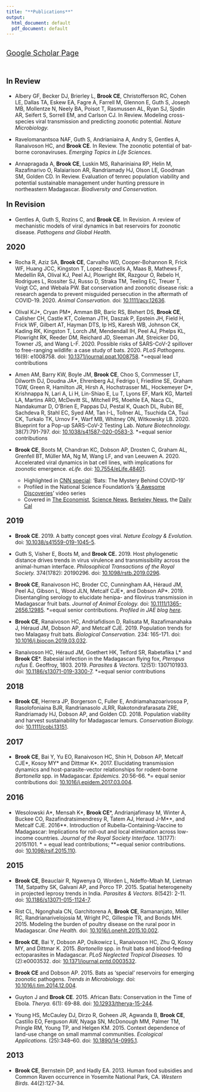 ```yaml
---
title: "**Publications**"
output:
  html_document: default
  pdf_document: default
---
```


<style type="text/css">
h1.title {
  font-size: 31px;
  text-align: left;
  color:black;
}
</style>

<br>
<div style="text-align: left; font-size: 1.4em;">
<a href="https://scholar.google.com/citations?user=jDzdfmMAAAAJ&hl=en&oi=ao">Google Scholar Page</a></div>

<br>

<div style="text-align: left; font-size: 1.4em;">
**In Review**
</div>

- Albery GF, Becker DJ, Brierley L, **Brook CE**, Christofferson RC, Cohen LE, Dallas TA, Eskew EA, Fagre A, Farrell M, Glennon E, Guth S, Joseph MB, Mollentze N, Neely BA, Poisot T, Rasmussen AL, Ryan SJ, Sjodin AR, Seifert S, Sorrell EM, and Carlson CJ. In Review. Modeling cross-species viral transmission and predicting zoonotic potential. *Nature Microbiology.*

- Ravelomanantsoa NAF, Guth S, Andrianiaina A, Andry S, Gentles A, Ranaivoson HC, and **Brook CE**. In Review. The zoonotic potential of bat-borne coronaviruses. *Emerging Topics in Life Sciences.*

- Annapragada A, **Brook CE**, Luskin MS, Rahariniaina RP, Helin M, Razafinarivo O, Ralaiarison AR, Randriamady HJ, Olson LE, Goodman SM, Golden CD. In Review. Evaluation of tenrec population viability and potential sustainable management under hunting pressure in northeastern Madagascar. *Biodiversity and Conservation.*

<div style="text-align: left; font-size: 1.4em;">
**In Revision**
</div>

- Gentles A, Guth S, Rozins C, and **Brook CE**. In Revision. A review of mechanistic models of viral dynamics in bat reservoirs for zoonotic disease. *Pathogens and Global Health.* 

<div style="text-align: left; font-size: 1.4em;">
**2020**
</div>

- Rocha R, Aziz SA, **Brook CE**, Carvalho WD, Cooper-Bohannon R, Frick WF, Huang JCC, Kingston T, Lopez-Baucells A, Maas B, Mathews F, Medellin RA, Olival KJ, Peel AJ, Plowright RK, Razgour O, Rebelo H, Rodrigues L, Rossiter SJ, Russo D, Straka TM, Teeling EC, Treuer T, Voigt CC, and  Webala PW. Bat conservation and zoonotic disease risk: a research agenda to prevent misguided persecution in the aftermath of COVID-19. 2020. *Animal Conservation.* doi: [10.1111/acv.12636](https://doi.org/10.1111/acv.12636).

- Olival KJ\*, Cryan PM\*, Amman BR, Baric RS, Blehert DS, **Brook CE**, Calisher CH, Castle KT, Coleman JTH, Daszak P, Epstein JH, Field H, Frick WF, Gilbert AT, Hayman DTS, Ip HS, Karesh WB, Johnson CK, Kading RK, Kingston T, Lorch JM, Mendendall IH, Peel AJ, Phelps KL, Plowright RK, Reeder DM, Reichard JD, Sleeman JM, Streicker DG, Towner JS, and Wang L-F. 2020. Possible risks of SARS-CoV-2 spillover to free-ranging wildlife: a case study of bats. 2020. *PLoS Pathogens.* 16(9): e1008758. doi: [10.1371/journal.ppat.1008758](https://doi.org/10.1371/journal.ppat.1008758).  \*=equal lead contributions

- Amen AM, Barry KW, Boyle JM, **Brook CE**, Choo S, Cornmesser LT, Dilworth DJ, Doudna JA\*, Ehrenberg AJ, Fedrigo I, Friedline SE, Graham TGW, Green R, Hamilton JR, Hirsh A, Hochstrasser ML, Hockemeyer D\*, Krishnappa N, Lari A, Li H, Lin-Shiao E, Lu T, Lyons EF, Mark KG, Martell LA, Martins ARO, McDevitt SL, Mitchell PS, Moehle EA, Naca CL, Nandakumar D, O’Brien E, Pappas DJ, Pestal K, Quach DL, Rubin BE, Sachdeva R, Stahl EC, Syed AM, Tan I-L, Tollner AL, Tsuchida CA, Tsui CK, Turkalo TK, Urnov F\*, Warf MB, Whitney ON, Witkowsky LB. 2020. Blueprint for a Pop-up SARS-CoV-2 Testing Lab. *Nature Biotechnology.* 38(7):791-797. doi: [10.1038/s41587-020-0583-3](https://doi.org/10.1038/s41587-020-0583-3). \*=equal senior contributions	

-	**Brook CE**, Boots M, Chandran KC, Dobson AP, Drosten C, Graham AL, Grenfell BT, Müller MA, Ng M, Wang LF, and van Leeuwen A. 2020. Accelerated viral dynamics in bat cell lines, with implications for zoonotic emergence. *eLife.* doi: [10.7554/eLife.48401](https://elifesciences.org/articles/48401).
    - Highlighted in [CNN special](https://cnnpressroom.blogs.cnn.com/2020/06/09/cnn-to-air-special-on-the-connection-between-bats-and-covid-19/): 'Bats: The Mystery Behind COVID-19' 
    - Profiled in the National Science Foundation's '[4 Awesome Discoveries](https://www.youtube.com/watch?v=y5_g_pjf0eE&feature=youtu.be)' video series 
    - Covered in [The Economist](https://www.economist.com/science-and-technology/2020/04/18/bats-spread-viruses), [Science News](https://www.sciencenews.org/article/bats-immune-system-viruses-ebola-marburg-people), [Berkeley News](https://news.berkeley.edu/2020/02/10/coronavirus-outbreak-raises-question-why-are-bat-viruses-so-deadly/), the [Daily Cal](https://www.sciencenews.org/article/bats-immune-system-viruses-ebola-marburg-people)

<div style="text-align: left; font-size: 1.4em;">
**2019**
</div>

-	**Brook CE**. 2019. A batty concept goes viral. *Nature Ecology & Evolution.* doi: [10.1038/s41559-019-1045-5](https://www.nature.com/articles/s41559-019-1045-5).

- Guth S, Visher E, Boots M, and **Brook CE.** 2019. Host phylogenetic distance drives trends in virus virulence and transmissibility across the animal-human interface. *Philosophical Transactions of the Royal Society.* 374(1782): 20190296. doi: [10.1098/rstb.2019.0296](https://doi.org/10.1098/rstb.2019.0296).

- **Brook CE**, Ranaivoson HC, Broder CC, Cunningham AA, Héraud JM, Peel AJ, Gibson L, Wood JLN, Metcalf CJE\*, and Dobson AP\*. 2019. Disentangling serology to elucidate henipa- and filovirus transmission in Madagascar fruit bats. *Journal of Animal Ecology.* doi: [10.1111/1365-2656.12985](https://doi.org/10.1111/1365-2656.12985). \*=equal senior contributions. *Profiled in JAE blog [here](https://animalecologyinfocus.com/2019/04/16/disentangling-disease-transmission-in-madagascar-fruit-bats/).*

- **Brook CE**, Ranaivoson HC, Andriafidison D, Ralisata M, Razafimanahaka J, Héraud JM, Dobson AP, and Metcalf CJE. 2019. Population trends for two Malagasy fruit bats. *Biological Conservation.* 234: 165-171. doi: [10.1016/j.biocon.2019.03.032](https://doi.org/10.1016/j.biocon.2019.03.032).

-	Ranaivoson HC, Héraud JM, Goethert HK, Telford SR, Rabetafika L\* and **Brook CE**\*. Babesial infection in the Madagascan flying fox, *Pteropus rufus* É. Geoffroy, 1803. 2019. *Parasites & Vectors.* 12(51): 1307101933. doi:  [10.1186/s13071-019-3300-7](https://doi.org/10.1186/s13071-019-3300-7). \*=equal senior contributions

<div style="text-align: left; font-size: 1.4em;">
**2018**
</div>

- **Brook CE**, Herrera JP, Borgerson C, Fuller E, Andriamahazoarivosoa P, Rasolofoniaina BJR, Randrianasolo JLRR, Rakotondrafarasata ZRE, Randriamady HJ, Dobson AP, and Golden CD. 2018. Population viability and harvest sustainability for Madagascar lemurs. *Conservation Biology.* doi: [10.1111/cobi.13151](https://doi.org/10.1111/cobi.13151).

<div style="text-align: left; font-size: 1.4em;">
**2017**
</div>

- **Brook CE**, Bai Y, Yu EO, Ranaivoson HC, Shin H, Dobson AP, Metcalf CJE\*, Kosoy MY\* and Dittmar K\*. 2017. Elucidating transmission dynamics and host-parasite-vector relationships for rodent-borne *Bartonella* spp. in Madagascar. *Epidemics.* 20:56-66. \*= equal senior contributions doi: [10.1016/j.epidem.2017.03.004](https://doi.org/10.1016/j.epidem.2017.03.004).

<div style="text-align: left; font-size: 1.4em;">
**2016**
</div>

- Wesolowski A\*, Mensah K\*, **Brook CE**\*, Andrianjafimasy M, Winter A, Buckee CO, Razafindratsimendresy R, Tatem AJ, Heraud J-M\*\*, and Metcalf CJE. 2016\*\*. Introduction of Rubella-Containing-Vaccine to Madagascar: Implications for roll-out and local elimination across low-income countries. *Journal of the Royal Society Interface.* 13(177): 20151101. \* =  equal lead contributions; \*\*=equal senior contributions. doi: [10.1098/rsif.2015.110](https://doi.org/10.1098/rsif.2015.110).

<div style="text-align: left; font-size: 1.4em;">
**2015**
</div>

- **Brook CE**, Beauclair R, Ngwenya O, Worden L,  Ndeffo-Mbah M, Lietman TM, Satpathy SK,  Galvani AP, and Porco TP. 2015. Spatial heterogeneity in projected leprosy trends in India. *Parasites & Vectors.* 8(542): 2-11. doi: [10.1186/s13071-015-1124-7](https://doi.org/10.1186/s13071-015-1124-7).

- Rist CL, Ngonghala CN,  Garchitorena A, **Brook CE**, Ramananjato, Miller RC, Randrianarivelojosia M, Wright PC, Gillespie TR, and Bonds MH. 2015. Modeling the burden of poultry disease on the rural poor in Madagascar. *One Health.* doi: [10.1016/j.onehlt.2015.10.002](https://doi.org/10.1016/j.onehlt.2015.10.002).

- **Brook CE**, Bai Y, Dobson AP, Osikowicz L, Ranaivoson HC, Zhu Q, Kosoy MY, and Dittmar K. 2015. *Bartonella* spp. in fruit bats and blood-feeding ectoparasites in Madagascar. *PLoS Neglected Tropical Diseases.* 10 (2):e0003532. doi: [10.1371/journal.pntd.0003532](https://doi.org/10.1371/journal.pntd.0003532).

- **Brook CE** and Dobson AP. 2015. Bats as ‘special’ reservoirs for emerging zoonotic pathogens. *Trends in Microbiology.* doi: [10.1016/j.tim.2014.12.004](https://doi.org/10.1016/j.tim.2014.12.004).

- Guyton J and **Brook CE**. 2015. African Bats: Conservation in the Time of Ebola. *Therya.* 6(1): 69-88. doi: [10.12933/therya-15-244](https://doi.org/10.12933/therya-15-244).

- Young HS, McCauley DJ, Dirzo R, Goheen JR, Agwanda B, **Brook CE**, Castillo EO, Ferguson AW, Nyaga SN, McDonough MM, Palmer TM, Pringle RM, Young TP, and Helgen KM. 2015. Context dependence of land-use change on small mammal communities. *Ecological Applications.* (25):348–60. doi: [10.1890/14-0995.1](https://doi.org/10.1890/14-0995.1).

<div style="text-align: left; font-size: 1.4em;">
**2013**
</div>

- **Brook CE**, Bernstein DP, and Hadly EA. 2013. Human food subsidies and Common Raven occurrence in Yosemite National Park, CA. *Western Birds.* 44(2):127-34.
